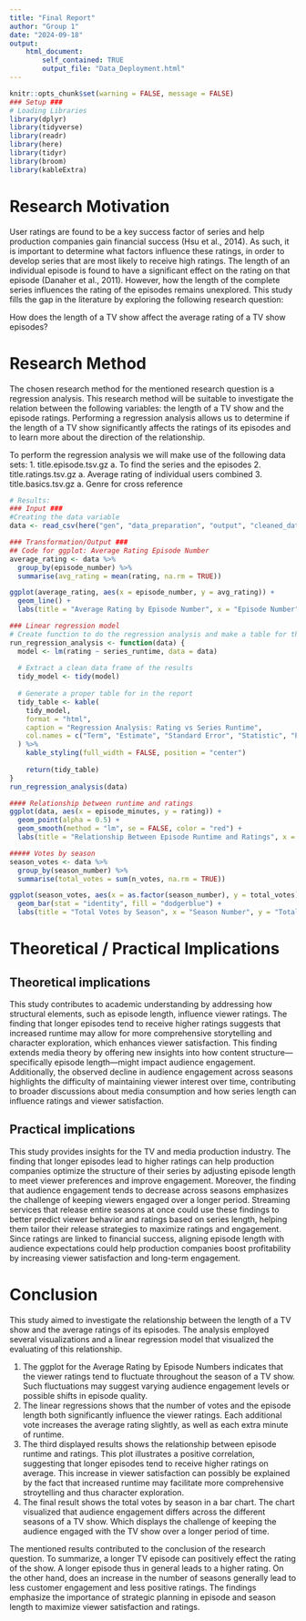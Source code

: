 ```yaml
---
title: "Final Report"
author: "Group 1"
date: "2024-09-18"
output: 
    html_document:
        self_contained: TRUE
        output_file: "Data_Deployment.html"
---
```


```r
knitr::opts_chunk$set(warning = FALSE, message = FALSE)
### Setup ###
# Loading Libraries
library(dplyr)
library(tidyverse)
library(readr)
library(here)
library(tidyr)
library(broom)
library(kableExtra)
```
# Research Motivation

User ratings are found to be a key success factor of series and help production companies gain financial success (Hsu et al., 2014). As such, it is important to determine what factors influence these ratings, in order to develop series that are most likely to receive high ratings. The length of an individual episode is found to have a significant effect on the rating on that episode (Danaher et al., 2011). However, how the length of the complete series influences the rating of the episodes remains unexplored. This study fills the gap in the literature by exploring the following research question: 

How does the length of a TV show affect the average rating of a TV show episodes?

# Research Method

The chosen research method for the mentioned research question is a regression analysis. This research method will be suitable to investigate the relation between the following variables: the length of a TV show and the episode ratings. Performing a regression analysis allows us to determine if the length of a TV show significantly affects the ratings of its episodes and to learn more about the direction of the relationship.

To perform the regression analysis we will make use of the following data sets: 1. title.episode.tsv.gz a. To find the series and the episodes 2. title.ratings.tsv.gz a. Average rating of individual users combined 3. title.basics.tsv.gz a. Genre for cross reference


```r
# Results:
### Input ###
#Creating the data variable
data <- read_csv(here("gen", "data_preparation", "output", "cleaned_data.csv"))

### Transformation/Output ###
## Code for ggplot: Average Rating Episode Number
average_rating <- data %>%
  group_by(episode_number) %>%
  summarise(avg_rating = mean(rating, na.rm = TRUE))

ggplot(average_rating, aes(x = episode_number, y = avg_rating)) + 
  geom_line() + 
  labs(title = "Average Rating by Episode Number", x = "Episode Number", y = "Average Rating")

### Linear regression model
# Create function to do the regression analysis and make a table for the report
run_regression_analysis <- function(data) {
  model <- lm(rating ~ series_runtime, data = data)
  
  # Extract a clean data frame of the results
  tidy_model <- tidy(model)
  
  # Generate a proper table for in the report
  tidy_table <- kable(
    tidy_model, 
    format = "html",
    caption = "Regression Analysis: Rating vs Series Runtime",
    col.names = c("Term", "Estimate", "Standard Error", "Statistic", "P-value")
  ) %>%
    kable_styling(full_width = FALSE, position = "center")
  
    return(tidy_table)
}
run_regression_analysis(data)

#### Relationship between runtime and ratings
ggplot(data, aes(x = episode_minutes, y = rating)) + 
  geom_point(alpha = 0.5) + 
  geom_smooth(method = "lm", se = FALSE, color = "red") + 
  labs(title = "Relationship Between Episode Runtime and Ratings", x = "Episode Runtime (minutes)", y = "Rating")

##### Votes by season 
season_votes <- data %>%
  group_by(season_number) %>%
  summarise(total_votes = sum(n_votes, na.rm = TRUE))

ggplot(season_votes, aes(x = as.factor(season_number), y = total_votes)) + 
  geom_bar(stat = "identity", fill = "dodgerblue") + 
  labs(title = "Total Votes by Season", x = "Season Number", y = "Total Votes")
```

# Theoretical / Practical Implications

## Theoretical implications
This study contributes to academic understanding by addressing how structural elements, such as episode length, influence viewer ratings. The finding that longer episodes tend to receive higher ratings suggests that increased runtime may allow for more comprehensive storytelling and character exploration, which enhances viewer satisfaction. This finding extends media theory by offering new insights into how content structure—specifically episode length—might impact audience engagement. Additionally, the observed decline in audience engagement across seasons highlights the difficulty of maintaining viewer interest over time, contributing to broader discussions about media consumption and how series length can influence ratings and viewer satisfaction. 

## Practical implications
This study provides  insights for the TV and media production industry. The finding that longer episodes lead to higher ratings can help production companies optimize the structure of their series by adjusting episode length to meet viewer preferences and improve engagement. Moreover, the finding that audience engagement tends to decrease across seasons emphasizes the challenge of keeping viewers engaged over a longer period. Streaming services that release entire seasons at once could use these findings to better predict viewer behavior and ratings based on series length, helping them tailor their release strategies to maximize ratings and engagement. Since ratings are linked to financial success, aligning episode length with audience expectations could help production companies boost profitability by increasing viewer satisfaction and long-term engagement.

# Conclusion
This study aimed to investigate the relationship between the length of a TV show and the average ratings of its episodes. The analysis employed several visualizations and a linear regression model that visualized the evaluating of this relationship. 

1) The ggplot for the Average Rating by Episode Numbers indicates that the viewer ratings tend to fluctuate throughout the season of a TV show. Such fluctuations may suggest varying audience engagement levels or possible shifts in episode quality. 
2) The linear regressions shows that the number of votes and the episode length both significantly influence the viewer ratings. Each additional vote increases the average rating slightly, as well as each extra minute of runtime. 
3) The third displayed results shows the relationship between episode runtime and ratings. This plot illustrates a positive correlation, suggesting that longer episodes tend to receive higher ratings on average. This increase in viewer satisfaction can possibly be explained by the fact that increased runtime may facilitate more comprehensive stroytelling and thus character exploration. 
4) The final result shows the total votes by season in a bar chart. The chart visualized that audience engagement differs across the different seasons of a TV show. Which displays the challenge of keeping the audience engaged with the TV show over a longer period of time. 

The mentioned results contributed to the conclusion of the research question. To summarize, a longer TV episode can positively effect the rating of the show. A longer episode thus in general leads to a higher rating. On the other hand, does an increase in the number of seasons generally lead to less customer engagement and less positive ratings. The findings emphasize the importance of strategic planning in episode and season length to maximize viewer satisfaction and ratings.